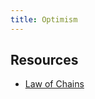 ```yaml
---
title: Optimism
---
```


## Resources

- [Law of Chains](https://optimism.mirror.xyz/JfVOJ1Ng2l5H6JbIAtfOcYBKa4i9DyRTUJUuOqDpjIs)